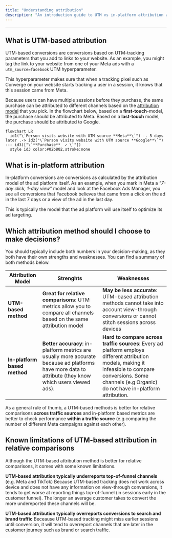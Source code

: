```yaml
---
title: "Understanding attribution"
description: "An introduction guide to UTM vs in-platform attribution and how to interpret these numbers"
---
```


---


## What is UTM-based attribution

UTM-based conversions are conversions based on UTM-tracking parameters that you add to links to your website. As an example, you might tag the link to your website from one of your Meta ads with a `utm_source=facebook` UTM hyperparameter. 

This hyperparameter makes sure that when a tracking pixel such as Converge on your website starts tracking a user in a session, it knows that this session came from Meta. 

Because users can have multiple sessions before they purchase, the same purchase can be attributed to different channels based on the [attribution model](/attribution/channels#changing-the-attribution-model-of-your-utm-conversions) that you pick.
In the flowchart below, based on a **first-touch**-model, the purchase should be attributed to Meta. Based on a **last-touch** model, the purchase should be attributed to Google.

```mermaid
flowchart LR
  id1("\`Person visits website with UTM source **Meta**\`") -. 5 days later .-> id2("\`Person visits website with UTM source **Google**\`") --- id3(["\`**Purchase**  ✓ \`"])
  style id3 color:#02b802,stroke:none
```

## What is in-platform attribution

In-platform conversions are conversions as calculated by the attribution model of the ad platform itself. 
As an example, when you mark in Meta a _"7-day click, 1-day view"_ model and look at the Facebook Ads Manager, you see all conversions that Facebook believes that came from a click on the ad in the last 7 days or a view of the ad in the last day.

This is typically the model that the ad platform will use itself to optimize its ad targeting.

## Which attribution method should I choose to make decisions?

You should typically include both numbers in your decision-making, as they both have their own strengths and weaknesses.
You can find a summary of both methods below.

| Attribution Model | Strenghts |  Weaknesses |
| --- | --- | --- |
| **UTM-based method** | **Great for relative comparisons**: UTM metrics allow you to compare all channels based on the same attribution model  | **May be less accurate**: UTM-based attribution methods cannot take into account view-through conversions or cannot stitch sessions across devices |
| **In-platform based method** | **Better accuracy**: in-platform metrics are usually more accurate because ad platforms have more data to attribute (they know which users viewed ads). | **Hard to compare across traffic sources**: Every ad platform employs different attribution models, making it infeasible to compare conversions. Some channels (e.g Organic) do not have in-platform attribution.

As a general rule of thumb, a UTM-based methods is better for relative comparisons **across traffic sources** and in-platform based metrics are better to check performance **within a traffic source** (e.g comparing the number of different Meta campaigns against each other).


## Known limitations of UTM-based attribution in relative comparisons 

Although the UTM-based attribution method is better for relative comparisons, it comes with some known limitations.

**UTM-based attribution typically underreports top-of-funnel channels** (e.g. Meta and TikTok)
Because UTM-based tracking does not work across device and does not have any information on view-through conversions, it tends to get worse at reporting things top-of-funnel (in sessions early in the customer funnel).
The longer an average customer takes to convert the more undereported these channels will be.

**UTM-based attribution typically overreports conversions to search and brand traffic** 
Beceause UTM-based tracking might miss earlier sessions until conversion, it will tend to overreport channels that are later in the customer journey such as brand or search traffic.